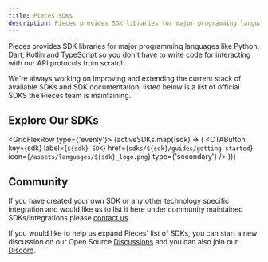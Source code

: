 ```yaml
---
title: Pieces SDKs
description: Pieces provides SDK libraries for major programming languages like Python, Dart, Kotlin and TypeScript so you don't have to write code for interacting with our API protocols from scratch.
---
```



Pieces provides SDK libraries for major programming languages like Python, Dart, Kotlin and TypeScript so you don't have to write code for interacting with our API protocols from scratch.

We're always working on improving and extending the current stack of available SDKs and SDK documentation, listed below is a list of official SDKS the Pieces team is maintaining.

## Explore Our SDKs

<GridFlexRow type={'evenly'}>
  {activeSDKs.map((sdk) => (
    <CTAButton
      key={sdk}
      label={`${sdk} SDK`}
      href={`sdks/${sdk}/guides/getting-started`}
      icon={`/assets/languages/${sdk}_logo.png`}
      type={'secondary'}
    />
  ))}
</GridFlexRow>

## Community

If you have created your own SDK or any other technology specific integration and would like us to list it here under community maintained SDKs/integrations please [contact us](https://github.com/pieces-app/opensource/discussions).

If you would like to help us expand Pieces' list of SDKs, you can start a new discussion on our Open Source [Discussions](https://github.com/pieces-app/opensource/discussions) and you can also join our [Discord](https://discord.gg/getpieces).
